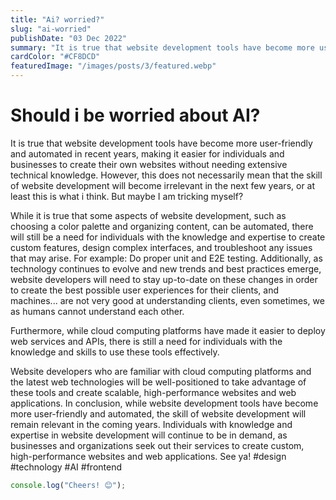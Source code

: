 ```yaml
---
title: "Ai? worried?"
slug: "ai-worried"
publishDate: "03 Dec 2022"
summary: "It is true that website development tools have become more user-friendly and automated in recent years, making it easier for individuals and businesses to create their own websites without needing extensive technical knowledge"
cardColor: "#CF8DCD"
featuredImage: "/images/posts/3/featured.webp"
---
```


# Should i be worried about AI?

It is true that website development tools have become more user-friendly and automated in recent years, making it easier for individuals and businesses to create their own websites without needing extensive technical knowledge. However, this does not necessarily mean that the skill of website development will become irrelevant in the next few years, or at least this is what i think. But maybe I am tricking myself?

While it is true that some aspects of website development, such as choosing a color palette and organizing content, can be automated, there will still be a need for individuals with the knowledge and expertise to create custom features, design complex interfaces, and troubleshoot any issues that may arise. For example: Do proper unit and E2E testing. Additionally, as technology continues to evolve and new trends and best practices emerge, website developers will need to stay up-to-date on these changes in order to create the best possible user experiences for their clients, and machines... are not very good at understanding clients, even sometimes, we as humans cannot understand each other.

Furthermore, while cloud computing platforms have made it easier to deploy web services and APIs, there is still a need for individuals with the knowledge and skills to use these tools effectively.

Website developers who are familiar with cloud computing platforms and the latest web technologies will be well-positioned to take advantage of these tools and create scalable, high-performance websites and web applications.
In conclusion, while website development tools have become more user-friendly and automated, the skill of website development will remain relevant in the coming years. Individuals with knowledge and expertise in website development will continue to be in demand, as businesses and organizations seek out their services to create custom, high-performance websites and web applications. See ya! #design #technology #AI #frontend

```js
console.log("Cheers! 😊");
```
